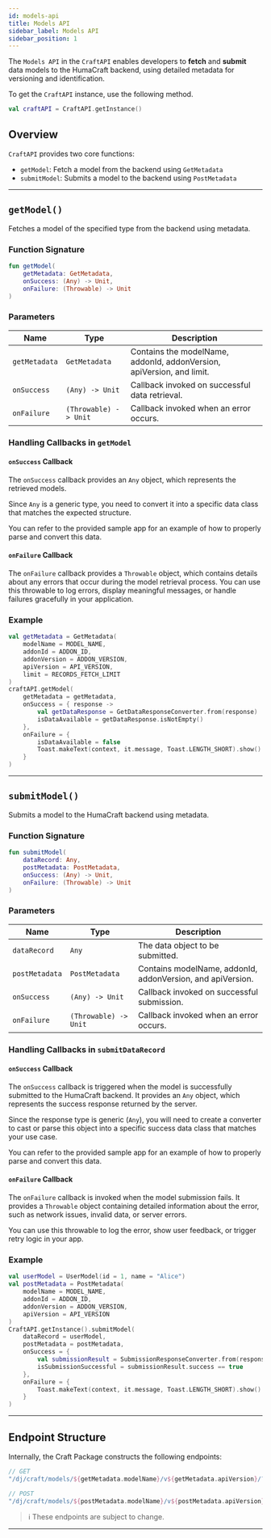 ```yaml
---
id: models-api
title: Models API
sidebar_label: Models API
sidebar_position: 1
---
```


The `Models API` in the `CraftAPI` enables developers to **fetch** and **submit** data models to the
HumaCraft backend, using detailed metadata for versioning and identification.

To get the `CraftAPI` instance, use the following method.

```kotlin
val craftAPI = CraftAPI.getInstance()
```

## Overview

`CraftAPI` provides two core functions:

- `getModel`: Fetch a model from the backend using `GetMetadata`
- `submitModel`: Submits a model to the backend using `PostMetadata`

---

## `getModel()`

Fetches a model of the specified type from the backend using metadata.

### Function Signature

```kotlin
fun getModel(
    getMetadata: GetMetadata,
    onSuccess: (Any) -> Unit,
    onFailure: (Throwable) -> Unit
)
```

### Parameters

| Name              | Type                  | Description                                                          |
|-------------------|-----------------------|----------------------------------------------------------------------|
| `getMetadata`     | `GetMetadata`         | Contains the modelName, addonId, addonVersion, apiVersion, and limit.|
| `onSuccess`       | `(Any) -> Unit`       | Callback invoked on successful data retrieval.                       |
| `onFailure`       | `(Throwable) -> Unit` | Callback invoked when an error occurs.                               |

### Handling Callbacks in `getModel`

#### `onSuccess` Callback

The `onSuccess` callback provides an `Any` object, which represents the retrieved models.

Since `Any` is a generic type, you need to convert it into a specific data class that matches the
expected structure.

You can refer to the provided sample app for an example of how to properly parse and convert this
data.

#### `onFailure` Callback

The `onFailure` callback provides a `Throwable` object, which contains details about any errors that
occur during the model retrieval process. You can use this throwable to log errors, display
meaningful messages, or handle failures gracefully in your application.

### Example
```kotlin
val getMetadata = GetMetadata(
    modelName = MODEL_NAME,
    addonId = ADDON_ID,
    addonVersion = ADDON_VERSION,
    apiVersion = API_VERSION,
    limit = RECORDS_FETCH_LIMIT
)
craftAPI.getModel(
    getMetadata = getMetadata,
    onSuccess = { response ->
        val getDataResponse = GetDataResponseConverter.from(response)
        isDataAvailable = getDataResponse.isNotEmpty()
    },
    onFailure = {
        isDataAvailable = false
        Toast.makeText(context, it.message, Toast.LENGTH_SHORT).show()
    }
)
```

---

## `submitModel()`

Submits a model to the HumaCraft backend using metadata.

### Function Signature

```kotlin
fun submitModel(
    dataRecord: Any,
    postMetadata: PostMetadata,
    onSuccess: (Any) -> Unit,
    onFailure: (Throwable) -> Unit
)
```

### Parameters

| Name              | Type                  | Description                                               |
|-------------------|-----------------------|-----------------------------------------------------------|
| `dataRecord`      | `Any`                 | The data object to be submitted.                          |
| `postMetadata`    | `PostMetadata`        | Contains modelName, addonId, addonVersion, and apiVersion.|
| `onSuccess`       | `(Any) -> Unit`       | Callback invoked on successful submission.                |
| `onFailure`       | `(Throwable) -> Unit` | Callback invoked when an error occurs.                    |

### Handling Callbacks in `submitDataRecord`

#### `onSuccess` Callback

The `onSuccess` callback is triggered when the model is successfully submitted to the HumaCraft
backend. It provides an `Any` object, which represents the success response returned by the server.

Since the response type is generic (`Any`), you will need to create a converter to cast or parse this
object into a specific success data class that matches your use case.

You can refer to the provided sample app for an example of how to properly parse and convert this
data.

#### `onFailure` Callback

The `onFailure` callback is invoked when the model submission fails. It provides a `Throwable` object
containing detailed information about the error, such as network issues, invalid data, or server
errors.

You can use this throwable to log the error, show user feedback, or trigger retry logic in your app.

### Example
```kotlin
val userModel = UserModel(id = 1, name = "Alice")
val postMetadata = PostMetadata(
    modelName = MODEL_NAME,
    addonId = ADDON_ID,
    addonVersion = ADDON_VERSION,
    apiVersion = API_VERSION
)
CraftAPI.getInstance().submitModel(
    dataRecord = userModel,
    postMetadata = postMetadata,
    onSuccess = {
        val submissionResult = SubmissionResponseConverter.from(response)
        isSubmissionSuccessful = submissionResult.success == true
    },
    onFailure = {
        Toast.makeText(context, it.message, Toast.LENGTH_SHORT).show()
    }
)
```

---

## Endpoint Structure

Internally, the Craft Package constructs the following endpoints:
```kotlin
// GET
"/dj/craft/models/${getMetadata.modelName}/v${getMetadata.apiVersion}/?addon_id=${getMetadata.addonId}&version=${getMetadata.addonVersion}&limit=${getMetadata.limit}"

// POST
"/dj/craft/models/${postMetadata.modelName}/v${postMetadata.apiVersion}/"
```

> ℹ️ These endpoints are subject to change.

---

